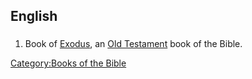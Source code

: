 ==English==

==={{abbreviation}}===
{{infl|en|abbreviation}}

# {{biblical}} Book of [[Exodus]], an [[Old Testament]] book of the Bible. 

[[Category:Books of the Bible]]